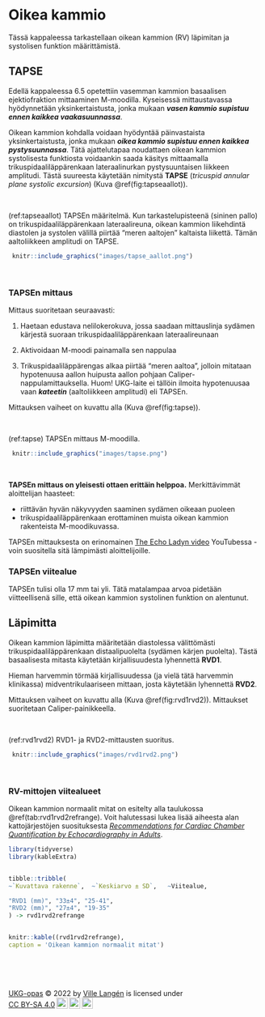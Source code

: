 # Oikea kammio

Tässä kappaleessa tarkastellaan oikean kammion (RV) läpimitan ja systolisen funktion määrittämistä.

## TAPSE

Edellä kappaleessa 6.5 opetettiin vasemman kammion basaalisen ejektiofraktion mittaaminen M-moodilla. Kyseisessä mittaustavassa hyödynnetään yksinkertaistusta, jonka mukaan ***vasen kammio supistuu ennen kaikkea vaakasuunnassa***.

Oikean kammion kohdalla voidaan hyödyntää päinvastaista yksinkertaistusta, jonka mukaan ***oikea kammio supistuu ennen kaikkea pystysuunnassa***. Tätä ajattelutapaa noudattaen oikean kammion systolisesta funktiosta voidaankin saada käsitys mittaamalla trikuspidaaliläppärenkaan lateraalinurkan pystysuuntaisen liikkeen amplitudi. Tästä suureesta käytetään nimitystä **TAPSE** (*tricuspid annular plane systolic excursion*) (Kuva \@ref(fig:tapseaallot)).



<br />

(ref:tapseaallot) TAPSEn määritelmä. Kun tarkastelupisteenä (sininen pallo) on trikuspidaaliläppärenkaan lateraalireuna, oikean kammion liikehdintä diastolen ja systolen välillä piirtää "meren aaltojen" kaltaista liikettä. Tämän aaltoliikkeen amplitudi on TAPSE.

```r
 knitr::include_graphics("images/tapse_aallot.png")
```

<br />



### TAPSEn mittaus

Mittaus suoritetaan seuraavasti:

1. Haetaan edustava nelilokerokuva, jossa saadaan mittauslinja sydämen kärjestä suoraan trikuspidaaliläppärenkaan lateraalireunaan

2. Aktivoidaan M-moodi painamalla sen nappulaa

3. Trikuspidaaliläppärengas alkaa piirtää "meren aaltoa", jolloin mitataan hypotenuusa aallon huipusta aallon pohjaan Caliper-nappulamittauksella. Huom! UKG-laite ei tällöin ilmoita hypotenuusaa vaan ***kateetin*** (aaltoliikkeen amplitudi) eli TAPSEn.

Mittauksen vaiheet on kuvattu alla (Kuva \@ref(fig:tapse)).


<br />

(ref:tapse) TAPSEn mittaus M-moodilla.

```r
 knitr::include_graphics("images/tapse.png")
```

<br />

**TAPSEn mittaus on yleisesti ottaen erittäin helppoa.** Merkittävimmät aloittelijan haasteet:

- riittävän hyvän näkyvyyden saaminen sydämen oikeaan puoleen
- trikuspidaaliläppärenkaan erottaminen muista oikean kammion rakenteista M-moodikuvassa.

TAPSEn mittauksesta on erinomainen [The Echo Ladyn video](https://www.youtube.com/watch?v=jy0YxRagyXo) YouTubessa - voin suositella sitä lämpimästi aloittelijoille.

### TAPSEn viitealue

TAPSEn tulisi olla 17 mm tai yli. Tätä matalampaa arvoa pidetään viitteellisenä sille, että oikean kammion  systolinen funktion on alentunut.


## Läpimitta

Oikean kammion läpimitta määritetään diastolessa välittömästi trikuspidaaliläppärenkaan distaalipuolelta (sydämen kärjen puolelta). Tästä basaalisesta mitasta käytetään kirjallisuudesta lyhennettä **RVD1**.

Hieman harvemmin törmää kirjallisuudessa (ja vielä tätä harvemmin klinikassa) midventrikulaariseen mittaan, josta käytetään lyhennettä **RVD2**.


Mittauksen vaiheet on kuvattu alla (Kuva \@ref(fig:rvd1rvd2)). Mittaukset suoritetaan Caliper-painikkeella.


<br />

(ref:rvd1rvd2) RVD1- ja RVD2-mittausten suoritus.

```r
 knitr::include_graphics("images/rvd1rvd2.png")
```

<br />

### RV-mittojen viitealueet

Oikean kammion normaalit mitat on esitelty alla taulukossa \@ref(tab:rvd1rvd2refrange). Voit halutessasi lukea lisää aiheesta alan kattojärjestöjen suosituksesta [*Recommendations for Cardiac Chamber Quantification by Echocardiography in Adults*](https://academic.oup.com/ehjcimaging/article/16/3/233/2400086?login=true).



```r
library(tidyverse)
library(kableExtra)


tibble::tribble(
~`Kuvattava rakenne`,  ~`Keskiarvo ± SD`,   ~Viitealue,

"RVD1 (mm)", "33±4", "25-41",
"RVD2 (mm)", "27±4", "19-35"
) -> rvd1rvd2refrange


knitr::kable((rvd1rvd2refrange), 
caption = 'Oikean kammion normaalit mitat')


```






<br/> <br/> <br/>

<p xmlns:cc="http://creativecommons.org/ns#" xmlns:dct="http://purl.org/dc/terms/">

<a property="dct:title" rel="cc:attributionURL" href="https://ukg-opas.netlify.app/">UKG-opas</a> © 2022 by <a rel="cc:attributionURL dct:creator" property="cc:attributionName" href="https://www.linkedin.com/in/ville-langen/">Ville Langén</a> is licensed under <a href="https://creativecommons.org/licenses/by-sa/4.0/?ref=chooser-v1" target="_blank" rel="license noopener noreferrer" style="display:inline-block;">CC BY-SA 4.0<img src="https://mirrors.creativecommons.org/presskit/icons/cc.svg?ref=chooser-v1" style="height:22px!important;margin-left:3px;vertical-align:text-bottom;"/><img src="https://mirrors.creativecommons.org/presskit/icons/by.svg?ref=chooser-v1" style="height:22px!important;margin-left:3px;vertical-align:text-bottom;"/><img src="https://mirrors.creativecommons.org/presskit/icons/sa.svg?ref=chooser-v1" style="height:22px!important;margin-left:3px;vertical-align:text-bottom;"/></a>

</p>
